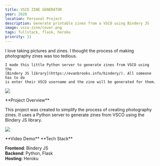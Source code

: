```yaml
---
title: VSCO ZINE GENERATOR
year: 2020
location: Personal Project
description: Generate printable zines from a VSCO using Bindery JS
image: vsco-zine/cover.png
tags: fullstack, flask, heroku
priority: 11
---
```


<Hero>
  <div>
    <Callout
      link="https://github.com/trudypainter/vsco-zine"
      text="Github Repository"
    />
  </div>
    I love taking pictures and zines. I thought the process of making photography 
    zines was too tedious. 
    
    I made this little Python server to generate zines from VSCO using the 
    [Bindery JS library](https://evanbrooks.info/bindery/). All someone has to do 
    is enter their VSCO username and the zine will be generated for them.

![](/vsco-zine/2.jpg)

</Hero>

<Line />

<TwoCol>
**Project Overview**

This project was created to simplify the process of creating photography zines. It uses a Python server to generate zines from VSCO using the Bindery JS library.

![](https://github.com/trudypainter/trudy-computer-react/blob/main/projects/vsco-zine/vsco-zine-diagram.png?raw=true)

</TwoCol>

<Line />

<TwoCol>
**Video Demo**

<Vimeo vimeoId="662042387" />

</TwoCol>

<Line />

<TwoCol>
**Tech Stack**

**Frontend**: Bindery JS  
**Backend**: Python, Flask  
**Hosting**: Heroku

</TwoCol>
